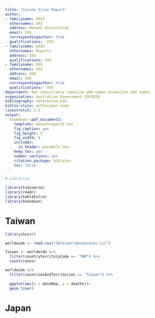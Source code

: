 ```yaml
---
title: "Corona Virus Report"
author:
- familyname: XXXX
  othernames: XXX
  address: Monash Universtidy
  email: XXX
  correspondingauthor: true
  qualifications:  XXX
- familyname: XXXX
  othernames: Reports
  address: XXX
  qualifications: XXX
- familyname: XXX
  othernames: XXX
  address: XXX
  email: XXX
  correspondingauthor: true
  qualifications:  XXX
department: Our consultancy \newline add names &\newline add names
organization: Australian Government COVID19
bibliography: references.bib
biblio-style: authoryear-comp
linestretch: 1.5
output:
  bookdown::pdf_document2:
    template: monashreport2.tex
    fig_caption: yes
    fig_height: 5
    fig_width: 8
    includes:
      in_header: preamble.tex
    keep_tex: yes
    number_sections: yes
    citation_package: biblatex
    toc: false
---
```


```r
# Libraries

library(tidyverse)
library(readr)
library(kableExtra)
library(bookdown)

```



\section*{Country XX1 and YY1"}

# Taiwan 

```r
library(knitr)
```


```r
worldwide <- read.csv("data/worldwidecases.csv")
```

```r
Taiwan <- worldwide %>%
  filter(countryterritoryCode == "TWN") %>%
  count(cases)
```

```r
worldwide %>%
  filter(countriesAndTerritories == "Taiwan") %>%
  
  ggplot(aes(x = dateRep, y = deaths))+
  geom_line()
```

# Japan

\section*{Country XX2 and YY2}

\section*{Country XX3 and YY3}




